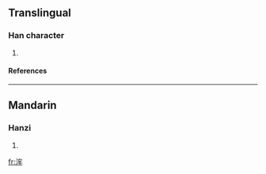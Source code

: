 ==Translingual==
===Han character===
{{Han char|rn=85|rad=水|as=07|sn=10|four=3315<sub>2</sub>|canj=水十竹手 (EJHQ)}}
# {{defn|Han|sort=水07}}
====References====
{{Han ref|kx=0625.130|dkj=17502|dj=1023.100|hdz=31634.050|uh=6D76|ud=28022|bh=D248|bd=53832}}

----
==Mandarin==
===Hanzi===
{{cmn-hanzi|pin=[[láo]] (lao2)|wg=lao<sup>2</sup>}}
# {{defn|Mandarin}}

[[fr:浶]]